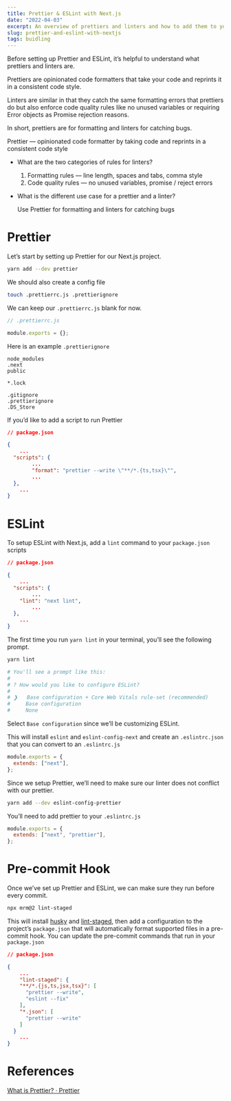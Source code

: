 ```yaml
---
title: Prettier & ESLint with Next.js
date: "2022-04-03"
excerpt: An overview of prettiers and linters and how to add them to your Next.js project.
slug: prettier-and-eslint-with-nextjs
tags: buidling
---
```


Before setting up Prettier and ESLint, it’s helpful to understand what prettiers and linters are. 

Prettiers are opinionated code formatters that take your code and reprints it in a consistent code style. 

Linters are similar in that they catch the same formatting errors that prettiers do but also enforce code quality rules like no unused variables or requiring Error objects as Promise rejection reasons. 

In short, prettiers are for formatting and linters for catching bugs.

Prettier — opinionated code formatter by taking code and reprints in a consistent code style

- What are the two categories of rules for linters?
    1. Formatting rules — line length, spaces and tabs, comma style
    2. Code quality rules — no unused variables, promise / reject errors
- What is the different use case for a prettier and a linter?
    
    Use Prettier for formatting and linters for catching bugs
    

# Prettier

Let’s start by setting up Prettier for our Next.js project. 

```bash
yarn add --dev prettier
```

We should also create a config file

```bash
touch .prettierrc.js .prettierignore
```

We can keep our `.prettierrc.js` blank for now. 

```jsx
// .prettierrc.js

module.exports = {};
```

Here is an example `.prettierignore`

```
node_modules
.next
public

*.lock

.gitignore
.prettierignore
.DS_Store
```

If you’d like to add a script to run Prettier

```json
// package.json

{
	...
  "scripts": {
		...
		"format": "prettier --write \"**/*.{ts,tsx}\"",
		...
  },
	...
}
```

# ESLint

To setup ESLint with Next.js, add a `lint` command to your `package.json` scripts

```json
// package.json

{
	...
  "scripts": {
		...
    "lint": "next lint",
		...
  },
	...
}
```

The first time you run `yarn lint` in your terminal, you’ll see the following prompt.

```bash
yarn lint

# You'll see a prompt like this:
#
# ? How would you like to configure ESLint?
#
# ❯   Base configuration + Core Web Vitals rule-set (recommended)
#     Base configuration
#     None
```

Select `Base configuration` since we’ll be customizing ESLint. 

This will install `eslint` and `eslint-config-next` and create an `.eslintrc.json` that you can convert to an `.eslintrc.js`

```jsx
module.exports = {
  extends: ["next"],
};
```

Since we setup Prettier, we’ll need to make sure our linter does not conflict with our prettier. 

```bash
yarn add --dev eslint-config-prettier
```

You’ll need to add prettier to your `.eslintrc.js`

```jsx
module.exports = {
  extends: ["next", "prettier"],
};
```

# Pre-commit Hook

Once we’ve set up Prettier and ESLint, we can make sure they run before every commit. 

```bash
npx mrm@2 lint-staged
```

This will install [husky](https://github.com/typicode/husky) and [lint-staged](https://github.com/okonet/lint-staged), then add a configuration to the project’s `package.json` that will automatically format supported files in a pre-commit hook. You can update the pre-commit commands that run in your `package.json` 

```json
// package.json

{
	...
	"lint-staged": {
    "**/*.{js,ts,jsx,tsx}": [
      "prettier --write",
      "eslint --fix"
    ],
    "*.json": [
      "prettier --write"
    ]
  }
	...
}
```

# References

[What is Prettier? · Prettier](https://prettier.io/docs/en/index.html)